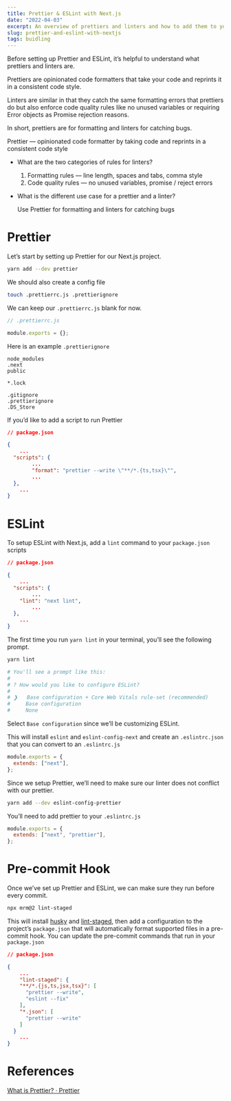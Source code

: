 ```yaml
---
title: Prettier & ESLint with Next.js
date: "2022-04-03"
excerpt: An overview of prettiers and linters and how to add them to your Next.js project.
slug: prettier-and-eslint-with-nextjs
tags: buidling
---
```


Before setting up Prettier and ESLint, it’s helpful to understand what prettiers and linters are. 

Prettiers are opinionated code formatters that take your code and reprints it in a consistent code style. 

Linters are similar in that they catch the same formatting errors that prettiers do but also enforce code quality rules like no unused variables or requiring Error objects as Promise rejection reasons. 

In short, prettiers are for formatting and linters for catching bugs.

Prettier — opinionated code formatter by taking code and reprints in a consistent code style

- What are the two categories of rules for linters?
    1. Formatting rules — line length, spaces and tabs, comma style
    2. Code quality rules — no unused variables, promise / reject errors
- What is the different use case for a prettier and a linter?
    
    Use Prettier for formatting and linters for catching bugs
    

# Prettier

Let’s start by setting up Prettier for our Next.js project. 

```bash
yarn add --dev prettier
```

We should also create a config file

```bash
touch .prettierrc.js .prettierignore
```

We can keep our `.prettierrc.js` blank for now. 

```jsx
// .prettierrc.js

module.exports = {};
```

Here is an example `.prettierignore`

```
node_modules
.next
public

*.lock

.gitignore
.prettierignore
.DS_Store
```

If you’d like to add a script to run Prettier

```json
// package.json

{
	...
  "scripts": {
		...
		"format": "prettier --write \"**/*.{ts,tsx}\"",
		...
  },
	...
}
```

# ESLint

To setup ESLint with Next.js, add a `lint` command to your `package.json` scripts

```json
// package.json

{
	...
  "scripts": {
		...
    "lint": "next lint",
		...
  },
	...
}
```

The first time you run `yarn lint` in your terminal, you’ll see the following prompt.

```bash
yarn lint

# You'll see a prompt like this:
#
# ? How would you like to configure ESLint?
#
# ❯   Base configuration + Core Web Vitals rule-set (recommended)
#     Base configuration
#     None
```

Select `Base configuration` since we’ll be customizing ESLint. 

This will install `eslint` and `eslint-config-next` and create an `.eslintrc.json` that you can convert to an `.eslintrc.js`

```jsx
module.exports = {
  extends: ["next"],
};
```

Since we setup Prettier, we’ll need to make sure our linter does not conflict with our prettier. 

```bash
yarn add --dev eslint-config-prettier
```

You’ll need to add prettier to your `.eslintrc.js`

```jsx
module.exports = {
  extends: ["next", "prettier"],
};
```

# Pre-commit Hook

Once we’ve set up Prettier and ESLint, we can make sure they run before every commit. 

```bash
npx mrm@2 lint-staged
```

This will install [husky](https://github.com/typicode/husky) and [lint-staged](https://github.com/okonet/lint-staged), then add a configuration to the project’s `package.json` that will automatically format supported files in a pre-commit hook. You can update the pre-commit commands that run in your `package.json` 

```json
// package.json

{
	...
	"lint-staged": {
    "**/*.{js,ts,jsx,tsx}": [
      "prettier --write",
      "eslint --fix"
    ],
    "*.json": [
      "prettier --write"
    ]
  }
	...
}
```

# References

[What is Prettier? · Prettier](https://prettier.io/docs/en/index.html)